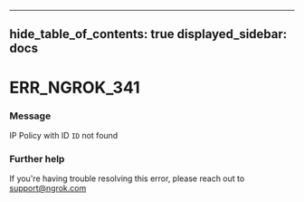 

---
hide_table_of_contents: true
displayed_sidebar: docs
---


# ERR_NGROK_341

### Message
IP Policy with ID `ID` not found

<ErrorDetails error="err_ngrok_341" />



### Further help
If you're having trouble resolving this error, please reach out to [support@ngrok.com](mailto:support@ngrok.com?subject=Help%20with%20ERR_NGROK_341)

